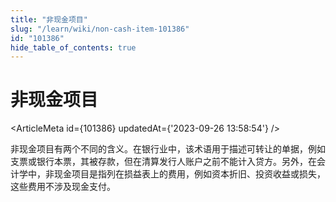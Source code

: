 ```yaml
---
title: "非现金项目"
slug: "/learn/wiki/non-cash-item-101386"
id: "101386"
hide_table_of_contents: true
---
```



# 非现金项目

<ArticleMeta id={101386} updatedAt={'2023-09-26 13:58:54'} />
<div className='border-solid border-b border-t-0 my-4 border-[var(--ifm-color-gray-300)]' />

非现金项目有两个不同的含义。在银行业中，该术语用于描述可转让的单据，例如支票或银行本票，其被存款，但在清算发行人账户之前不能计入贷方。另外，在会计学中，非现金项目是指列在损益表上的费用，例如资本折旧、投资收益或损失，这些费用不涉及现金支付。
